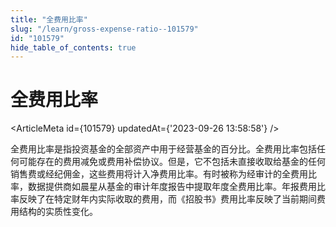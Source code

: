 ```yaml
---
title: "全费用比率"
slug: "/learn/gross-expense-ratio--101579"
id: "101579"
hide_table_of_contents: true
---
```



# 全费用比率

<ArticleMeta id={101579} updatedAt={'2023-09-26 13:58:58'} />
<div className='border-solid border-b border-t-0 my-4 border-[var(--ifm-color-gray-300)]' />

全费用比率是指投资基金的全部资产中用于经营基金的百分比。全费用比率包括任何可能存在的费用减免或费用补偿协议。但是，它不包括未直接收取给基金的任何销售费或经纪佣金，这些费用将计入净费用比率。有时被称为经审计的全费用比率，数据提供商如晨星从基金的审计年度报告中提取年度全费用比率。年报费用比率反映了在特定财年内实际收取的费用，而《招股书》费用比率反映了当前期间费用结构的实质性变化。
